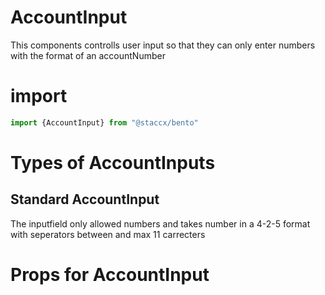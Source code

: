
<Meta title="Components|Forms/Input/AccountInput" component={AccountInput}/>


# AccountInput
This components controlls user input so that they can only enter numbers with the format of an accountNumber


# import

```javascript
import {AccountInput} from "@staccx/bento"
```

# Types of AccountInputs


## Standard AccountInput
The inputfield only allowed numbers and takes number in a 4-2-5 format with seperators between and max 11 carrecters


<Preview>
  <Story name="Standard">
   <AccountInput label={"AccountInput"} id="9852145" />
  </Story>
</Preview>





# Props for AccountInput
<Props of={AccountInput} />
